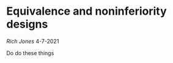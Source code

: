 # Equivalence and noninferiority designs {#equivalence}

*Rich Jones*
4-7-2021

Do do these things

